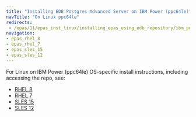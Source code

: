 ```yaml
---
title: "Installing EDB Postgres Advanced Server on IBM Power (ppc64le)"
navTitle: "On Linux ppc64le"
redirects:
 - /epas/11/epas_inst_linux/installing_epas_using_edb_repository/ibm_power_ppc64le/
navigation:
- epas_rhel_8
- epas_rhel_7
- epas_sles_15
- epas_sles_12
---
```


For Linux on IBM Power (ppc64le) OS-specific install instructions, including accessing the repo, see:

- [RHEL 8](epas_rhel_8)
- [RHEL 7](epas_rhel_7)
- [SLES 15](epas_sles_15)
- [SLES 12](epas_sles_12)